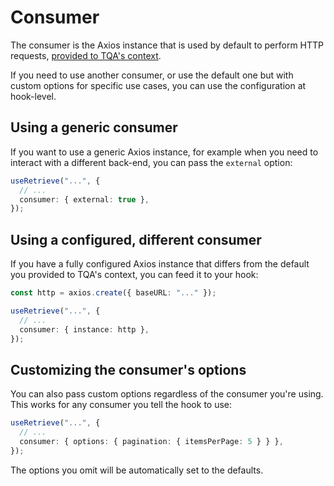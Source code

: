 
# Consumer

The consumer is the Axios instance that is used by default to perform HTTP
requests, [provided to TQA's context](/getting-started#quick-start).

If you need to use another consumer, or use the default one but with custom
options for specific use cases, you can use the configuration at hook-level.

## Using a generic consumer

If you want to use a generic Axios instance, for example when you need to
interact with a different back-end, you can pass the `external` option:

```ts filename="TypeScript"
useRetrieve("...", {
  // ...
  consumer: { external: true },
});
```

## Using a configured, different consumer

If you have a fully configured Axios instance that differs from the default you
provided to TQA's context, you can feed it to your hook:

```ts filename="TypeScript"
const http = axios.create({ baseURL: "..." });

useRetrieve("...", {
  // ...
  consumer: { instance: http },
});
```

## Customizing the consumer's options

You can also pass custom options regardless of the consumer you're using. This
works for any consumer you tell the hook to use:

```ts filename="TypeScript"
useRetrieve("...", {
  // ...
  consumer: { options: { pagination: { itemsPerPage: 5 } } },
});
```

<Callout>
  The options you omit will be automatically set to the defaults.
</Callout>
